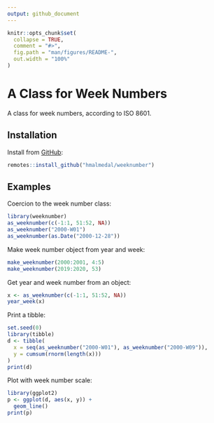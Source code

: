 ```yaml
---
output: github_document
---
```


<!-- README.md is generated from README.Rmd. Please edit that file -->

```r
knitr::opts_chunk$set(
  collapse = TRUE,
  comment = "#>",
  fig.path = "man/figures/README-",
  out.width = "100%"
)
```
# A Class for Week Numbers

A class for week numbers, according to ISO 8601.

## Installation

Install from [GitHub](https://github.com/hmalmedal/weeknumber):

```r
remotes::install_github("hmalmedal/weeknumber")
```

## Examples

Coercion to the week number class:

```r
library(weeknumber)
as_weeknumber(c(-1:1, 51:52, NA))
as_weeknumber("2000-W01")
as_weeknumber(as.Date("2000-12-28"))
```

Make week number object from year and week:

```r
make_weeknumber(2000:2001, 4:5)
make_weeknumber(2019:2020, 53)
```

Get year and week number from an object:

```r
x <- as_weeknumber(c(-1:1, 51:52, NA))
year_week(x)
```

Print a tibble:

```r
set.seed(0)
library(tibble)
d <- tibble(
  x = seq(as_weeknumber("2000-W01"), as_weeknumber("2000-W09")),
  y = cumsum(rnorm(length(x)))
)
print(d)
```

Plot with week number scale:

```r
library(ggplot2)
p <- ggplot(d, aes(x, y)) +
  geom_line()
print(p)
```
